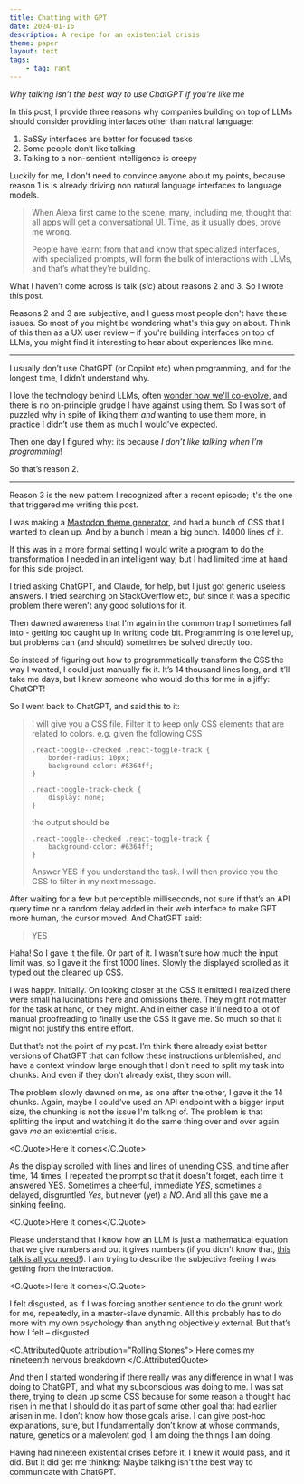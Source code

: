 ```yaml
---
title: Chatting with GPT
date: 2024-01-16
description: A recipe for an existential crisis
theme: paper
layout: text
tags:
    - tag: rant
---
```



_Why talking isn’t the best way to use ChatGPT if you're like me_

In this post, I provide three reasons why companies building on top of LLMs
should consider providing interfaces other than natural language:

1. SaSSy interfaces are better for focused tasks
2. Some people don’t like talking
3. Talking to a non-sentient intelligence is creepy

Luckily for me, I don't need to convince anyone about my points, because reason
1 is is already driving non natural language interfaces to language models.

> When Alexa first came to the scene, many, including me, thought that all apps
> will get a conversational UI. Time, as it usually does, prove me wrong.
>
> People have learnt from that and know that specialized interfaces, with
> specialized prompts, will form the bulk of interactions with LLMs, and that’s
> what they’re building.

What I haven’t come across is talk (_sic_) about reasons 2 and 3. So I wrote
this post.

Reasons 2 and 3 are subjective, and I guess most people don't have these issues.
So most of you might be wondering what's this guy on about. Think of this then
as a UX user review – if you're building interfaces on top of LLMs, you might
find it interesting to hear about experiences like mine.

---

I usually don’t use ChatGPT (or Copilot etc) when programming, and for the
longest time, I didn’t understand why.

I love the technology behind LLMs, often [wonder how we'll
co-evolve](/ai-religion), and there is no on-principle grudge I have against
using them. So I was sort of puzzled why in spite of liking them _and_ wanting
to use them more, in practice I didn’t use them as much I would've expected.

Then one day I figured why: its because _I don’t like talking when I’m
programming_!

So that’s reason 2.

---

Reason 3 is the new pattern I recognized after a recent episode; it's the one
that triggered me writing this post.

I was making a [Mastodon theme generator](https://mnvr.github.io/mast/), and had
a bunch of CSS that I wanted to clean up. And by a bunch I mean a big bunch.
14000 lines of it.

If this was in a more formal setting I would write a program to do the
transformation I needed in an intelligent way, but I had limited time at hand
for this side project.

I tried asking ChatGPT, and Claude, for help, but I just got generic useless
answers. I tried searching on StackOverflow etc, but since it was a specific
problem there weren’t any good solutions for it.

Then dawned awareness that I'm again in the common trap I sometimes fall into -
getting too caught up in writing code bit. Programming is one level up, but
problems can (and should) sometimes be solved directly too.

So instead of figuring out how to programmatically transform the CSS the way I
wanted, I could just manually fix it. It’s 14 thousand lines long, and it’ll
take me days, but I knew someone who would do this for me in a jiffy: ChatGPT!

So I went back to ChatGPT, and said this to it:

> I will give you a CSS file. Filter it to keep only CSS elements that are
> related to colors. e.g. given the following CSS
>
> ```
> .react-toggle--checked .react-toggle-track {
>     border-radius: 10px;
>     background-color: #6364ff;
> }
>
> .react-toggle-track-check {
>     display: none;
> }
> ```
>
> the output should be
>
> ```
> .react-toggle--checked .react-toggle-track {
>     background-color: #6364ff;
> }
> ```
>
> Answer YES if you understand the task. I will then provide you the CSS
> to filter in my next message.

After waiting for a few but perceptible milliseconds, not sure if that’s an API
query time or a random delay added in their web interface to make GPT more
human, the cursor moved. And ChatGPT said:

> YES

Haha! So I gave it the file. Or part of it. I wasn’t sure how much the input
limit was, so I gave it the first 1000 lines. Slowly the displayed scrolled as
it typed out the cleaned up CSS.

I was happy. Initially. On looking closer at the CSS it emitted I realized there
were small hallucinations here and omissions there. They might not matter for
the task at hand, or they might. And in either case it'll need to a lot of
manual proofreading to finally use the CSS it gave me. So much so that it might
not justify this entire effort.

But that’s not the point of my post. I’m think there already exist better
versions of ChatGPT that can follow these instructions unblemished, and have a
context window large enough that I don’t need to split my task into chunks. And
even if they don't already exist, they soon will.

The problem slowly dawned on me, as one after the other, I gave it the 14
chunks. Again, maybe I could’ve used an API endpoint with a bigger input size,
the chunking is not the issue I'm talking of. The problem is that splitting the
input and watching it do the same thing over and over again gave _me_ an
existential crisis.

<C.Quote>Here it comes</C.Quote>

As the display scrolled with lines and lines of unending CSS, and time after
time, 14 times, I repeated the prompt so that it doesn't forget, each time it
answered YES. Sometimes a cheerful, immediate _YES_, sometimes a delayed,
disgruntled _Yes_, but never (yet) a _NO_. And all this gave me a sinking
feeling.

<C.Quote>Here it comes</C.Quote>

Please understand that I know how an LLM is just a mathematical equation that we
give numbers and out it gives numbers (if you didn't know that, [this talk is
all you need!](https://youtu.be/VMj-3S1tku0)). I am trying to describe the
subjective feeling I was getting from the interaction.

<C.Quote>Here it comes</C.Quote>

I felt disgusted, as if I was forcing another sentience to do the grunt work for
me, repeatedly, in a master-slave dynamic. All this probably has to do more with
my own psychology than anything objectively external. But that’s how I felt –
disgusted.

<C.AttributedQuote attribution="Rolling Stones">
    Here comes my nineteenth nervous breakdown
</C.AttributedQuote>

And then I started wondering if there really was any difference in what I was
doing to ChatGPT, and what my subconscious was doing to me. I was sat there,
trying to clean up some CSS because for some reason a thought had risen in me
that I should do it as part of some other goal that had earlier arisen in me. I
don’t know how those goals arise. I can give post-hoc explanations, sure, but I
fundamentally don’t know at whose commands, nature, genetics or a malevolent
god, I am doing the things I am doing.

Having had nineteen existential crises before it, I knew it would pass, and it
did. But it did get me thinking: Maybe talking isn't the best way to communicate
with ChatGPT.
